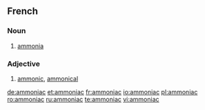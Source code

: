 ==French==

===Noun===
{{fr-noun-unc|m}}

# {{inorganic compound|lang=fr}} [[ammonia]]

===Adjective===
{{fr-adj|feminine=ammoniaque}}

# {{inorganic chemistry|lang=fr}} [[ammonic]], [[ammonical]]

[[de:ammoniac]]
[[et:ammoniac]]
[[fr:ammoniac]]
[[io:ammoniac]]
[[pl:ammoniac]]
[[ro:ammoniac]]
[[ru:ammoniac]]
[[te:ammoniac]]
[[vi:ammoniac]]